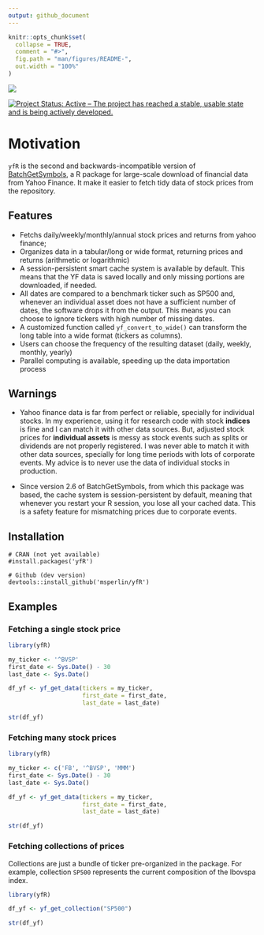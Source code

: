 ```yaml
---
output: github_document
---
```


<!-- README.md is generated from README.Rmd. Please edit that file -->

```r
knitr::opts_chunk$set(
  collapse = TRUE,
  comment = "#>",
  fig.path = "man/figures/README-",
  out.width = "100%"
)
```

<!-- badges: start -->
[![](https://cranlogs.r-pkg.org/badges/yfR)](https://CRAN.R-project.org/yfR)

[![Project Status: Active – The project has reached a stable, usable state and is being actively developed.](https://www.repostatus.org/badges/latest/active.svg)](https://www.repostatus.org/#active)
<!-- badges: end -->

# Motivation

`yfR` is the second and backwards-incompatible version of [BatchGetSymbols](https://CRAN.R-project.org/package=BatchGetSymbols), a R package for large-scale download of financial data from Yahoo Finance. It make it easier to fetch tidy data of stock prices from the repository. 

## Features

- Fetchs daily/weekly/monthly/annual stock prices and returns from yahoo finance;
- Organizes data in a tabular/long or wide format, returning prices and returns (arithmetic or logarithmic)
- A session-persistent smart cache system is available by default. This means that the YF data is saved locally and only missing portions are downloaded, if needed.
- All dates are compared to a benchmark ticker such as SP500 and, whenever an individual asset does not have a sufficient number of dates, the software drops it from the output. This means you can choose to ignore tickers with high number of missing dates.
- A customized function called `yf_convert_to_wide()` can transform the long  table into a wide format (tickers as columns). 
- Users can choose the frequency of the resulting dataset (daily, weekly, monthly, yearly)
- Parallel computing is available, speeding up the data importation process


## Warnings

- Yahoo finance data is far from perfect or reliable, specially for individual stocks. In my experience, using it for research code with stock **indices** is fine and I can match it with other data sources. But, adjusted stock prices for **individual assets** is messy as stock events such as splits or dividends are not properly registered. I was never able to match it with other data sources, specially for long time periods with lots of corporate events. My advice is to never use the data of individual stocks in production. 

- Since version 2.6 of BatchGetSymbols, from which this package was based, the cache system is session-persistent by default, meaning that whenever you restart your R session, you lose all your cached data. This is a safety feature for mismatching prices due to corporate events.


## Installation

```
# CRAN (not yet available)
#install.packages('yfR')

# Github (dev version)
devtools::install_github('msperlin/yfR')
```


## Examples

### Fetching a single stock price

```r
library(yfR)

my_ticker <- '^BVSP'
first_date <- Sys.Date() - 30
last_date <- Sys.Date()

df_yf <- yf_get_data(tickers = my_ticker, 
                     first_date = first_date,
                     last_date = last_date)

str(df_yf)
```

### Fetching many stock prices

```r
library(yfR)

my_ticker <- c('FB', '^BVSP', 'MMM')
first_date <- Sys.Date() - 30
last_date <- Sys.Date()

df_yf <- yf_get_data(tickers = my_ticker, 
                     first_date = first_date,
                     last_date = last_date)

str(df_yf)
```



### Fetching collections of prices

Collections are just a bundle of ticker pre-organized in the package. For example, collection `SP500` represents the current composition of the Ibovspa index. 

```r
library(yfR)

df_yf <- yf_get_collection("SP500")

str(df_yf)
```


